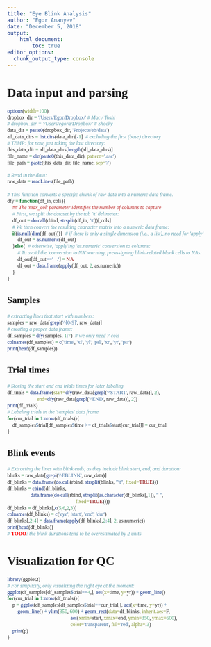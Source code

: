 ```yaml
---
title: "Eye Blink Analysis"
author: "Egor Ananyev"
date: "December 5, 2018"
output:
    html_document:
        toc: true
editor_options: 
  chunk_output_type: console
---
```


<style type="text/css">
body, td{
  font-family: Cambria;
}
code.r{
  font-family: Inconsolata;
}
</style>

# Data input and parsing
```r
options(width=100)
dropbox_dir = '/Users/Egor/Dropbox/' # Mac / Toshi
# dropbox_dir = '/Users/egora/Dropbox/' # Shocky
data_dir = paste0(dropbox_dir, 'Projects/eb/data')
all_data_dirs = list.dirs(data_dir)[-1]  # excluding the first (base) directory
# TEMP: for now, just taking the last directory:
this_data_dir = all_data_dirs[length(all_data_dirs)]
file_name = dir(paste0(this_data_dir), pattern='.asc')
file_path = paste(this_data_dir, file_name, sep='/')

```

```r
# Read in the data:
raw_data = readLines(file_path)

# This function converts a specific chunk of raw data into a numeric data frame.
dfy = function(df_in, cols){
    ## The 'max_col' parameter identifies the number of columns to capture
    # First, we split the dataset by the tab '\t' delimeter:
    df_out = do.call(rbind, strsplit(df_in, '\t'))[,cols]
    # We then convert the resulting character matrix into a numeric data frame:
    if(is.null(dim(df_out))){  # if there is only a single dimension (i.e., a list), no need for 'apply'
        df_out = as.numeric(df_out)
    }else{  # otherwise, 'apply'ing 'as.numeric' conversion to columns:
        # To avoid the 'conversion to NA' warning, preassigning blink-related blank cells to NAs:
        df_out[df_out=='   .'] = NA
        df_out = data.frame(apply(df_out, 2, as.numeric))
    }
}
```

## Samples
```r
# extracting lines that start with numbers:
samples = raw_data[grepl('^[0-9]', raw_data)]
# creating a proper data frame:
df_samples = dfy(samples, 1:7)  # we only need 7 cols
colnames(df_samples) = c('time', 'xl', 'yl', 'psl', 'xr', 'yr', 'psr')
print(head(df_samples))
```

## Trial times
```r
# Storing the start and end trials times for later labeling
df_trials = data.frame(start=dfy(raw_data[grepl('^START', raw_data)], 2),
                       end=dfy(raw_data[grepl('^END', raw_data)], 2))
print(df_trials)
# Labeling trials in the 'samples' data frame
for(cur_trial in 1:nrow(df_trials)){
    df_samples$trial[df_samples$time >= df_trials$start[cur_trial]] = cur_trial
}
```

## Blink events
```r
# Extracting the lines with blink ends, as they include blink start, end, and duration:
blinks = raw_data[grepl('^EBLINK', raw_data)]
df_blinks = data.frame(do.call(rbind, strsplit(blinks, "\t", fixed=TRUE)))
df_blinks = cbind(df_blinks,
                  data.frame(do.call(rbind, strsplit(as.character(df_blinks[,1]), " ",
                                                     fixed=TRUE))))
df_blinks = df_blinks[,c(5,6,2,3)]
colnames(df_blinks) = c('eye', 'start', 'end', 'dur')
df_blinks[,2:4] = data.frame(apply(df_blinks[,2:4], 2, as.numeric))
print(head(df_blinks))
# TODO: the blink durations tend to be overestimated by 2 units
```

# Visualization for QC
```r
library(ggplot2)
# For simplicity, only visualizing the right eye at the moment:
ggplot(df_samples[df_samples$trial==4,], aes(x=time, y=yr)) + geom_line()
for(cur_trial in 1:nrow(df_trials)){
    p = ggplot(df_samples[df_samples$trial==cur_trial,], aes(x=time, y=yr)) + 
        geom_line() + ylim(350, 600) + geom_rect(data=df_blinks, inherit.aes=F, 
                                                 aes(xmin=start, xmax=end, ymin=350, ymax=600),
                                                 color='transparent', fill='red', alpha=.3)
    print(p)
}
```
